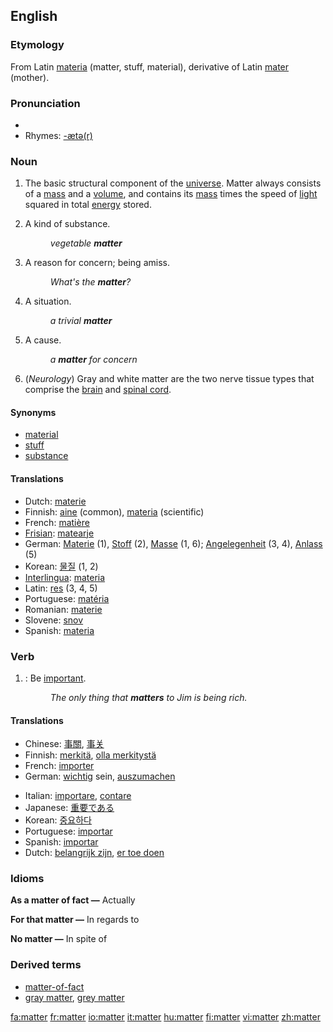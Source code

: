 ==English==

===Etymology===
From Latin [[materia]] (matter, stuff, material), derivative of Latin [[mater]] (mother).

===Pronunciation===
*{{audio|en-us-matter.ogg|Audio (US)}}
*Rhymes: [[Rhymes:English:-ætə(r)|-ætə(r)]]

===Noun===
{{en-noun|s|-}}

# {{physics}} The basic structural component of the [[universe]].  Matter always consists of a [[mass]] and a [[volume]], and contains its [[mass]] times the speed of [[light]] squared in total [[energy]] stored.
# A kind of substance.
#:''vegetable '''matter'''''
# A reason for concern; being amiss.
#:''What's the '''matter'''?''
# A situation.
#:''a trivial '''matter'''''
# A cause.
#:''a '''matter''' for concern''
# (''Neurology'') Gray and white matter are the two nerve tissue types that comprise the [[brain]] and [[spinal cord]].

====Synonyms====
*[[material]]
*[[stuff]]
*[[substance]]

====Translations====
{{rfc-trans}}
*Dutch: [[materie]] {{f}}
*Finnish: [[aine]] (common), [[materia]] (scientific)
*French: [[matière]] {{f}}
*[[Frisian]]: [[matearje]]
*German: [[Materie]] {{f}} (1), [[Stoff]] {{m}} (2), [[Masse]] {{f}} (1, 6); [[Angelegenheit]] {{f}} (3, 4), [[Anlass]] {{m}} (5)
*Korean: [[물질]] (1, 2)
*[[Interlingua]]: [[materia]]
*Latin: [[res]] (3, 4, 5)
*Portuguese: [[matéria]] {{f}}
*Romanian: [[materie]] {{f}}
*Slovene: [[snov]] {{f}}
*Spanish: [[materia]] {{f}}

===Verb===
{{en-verb}}

# {{intransitive}}: Be [[important]].
#:''The only thing that '''matters''' to Jim is being rich.''

====Translations====
{{top}}
*Chinese: [[事關]], [[事关]]
*Finnish: [[merkitä]], [[olla merkitystä]]
*French: [[importer]]
*German: [[wichtig]] sein, [[auszumachen]]
{{mid}}
*Italian: [[importare]], [[contare]]
*Japanese: [[重要]]である
*Korean: [[중요]]하다
*Portuguese: [[importar]]
*Spanish: [[importar]]
*Dutch: [[belangrijk zijn]], [[er toe doen]]
{{bottom}}

<!-- these sections seem to relate to the noun section, not this verb section -->

===Idioms===
'''As a matter of fact &mdash;''' Actually

'''For that matter &mdash;''' In regards to

'''No matter &mdash;''' In spite of

===Derived terms===
*[[matter-of-fact]]
*[[gray matter]], [[grey matter]]

[[fa:matter]]
[[fr:matter]]
[[io:matter]]
[[it:matter]]
[[hu:matter]]
[[fi:matter]]
[[vi:matter]]
[[zh:matter]]